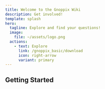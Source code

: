 ```yaml
---
title: Welcome to the Gnoppix Wiki
description: Get involved!
template: splash
hero:
  tagline: Explore and find your questions!
  image:
    file: ~/assets/logo.png
  actions:
    - text: Explore
      link: /gnoppix_basic/download
      icon: right-arrow
      variant: primary
---
```



## Getting Started

<CardGrid>
  <LinkCard title="How Gnoppix Improves your Privacy" href="/gnoppix_basic/why_gnoppix"
   description="Check out the changes we make in order to improve performance">
  </LinkCard>
  <LinkCard title="Installation guide" href="/installation/installation_prepare" description="Learn how to install Gnoppix using our (graphical or) command-line installer. Internet required.">
  </LinkCard>
</CardGrid>
